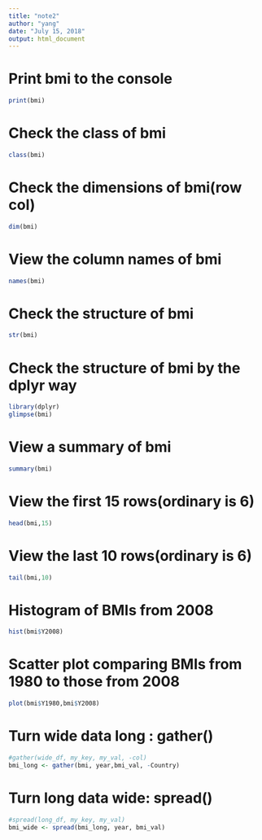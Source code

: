 ```yaml
---
title: "note2"
author: "yang"
date: "July 15, 2018"
output: html_document
---
```

# Print bmi to the console
```r
print(bmi)
```
# Check the class of bmi
```r
class(bmi)
```
# Check the dimensions of bmi(row col)
```r
dim(bmi)
```
# View the column names of bmi
```r
names(bmi)
```
# Check the structure of bmi
```r
str(bmi)
```
# Check the structure of bmi by the dplyr way
```r
library(dplyr)
glimpse(bmi)
```
# View a summary of bmi
```r
summary(bmi)
```
# View the first 15 rows(ordinary is 6)
```r
head(bmi,15)
```
# View the last 10 rows(ordinary is 6)
```r
tail(bmi,10)
```
# Histogram of BMIs from 2008
```r
hist(bmi$Y2008)
```
# Scatter plot comparing BMIs from 1980 to those from 2008
```r
plot(bmi$Y1980,bmi$Y2008)
```
# Turn wide data long : gather() 
```r
#gather(wide_df, my_key, my_val, -col)
bmi_long <- gather(bmi, year,bmi_val, -Country)
```
# Turn long data wide: spread()
```r
#spread(long_df, my_key, my_val)
bmi_wide <- spread(bmi_long, year, bmi_val)
```